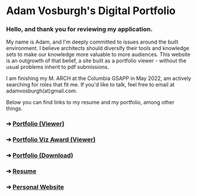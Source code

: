 
<Background>
<Layout>

# Adam Vosburgh's Digital Portfolio

### Hello, and thank you for reviewing my application. 

My name is Adam, and I'm deeply committed to issues around the built environment. I believe architects should diversify their tools and knowledge sets to make our knowledge more valuable to more audiences. This website is an outgrowth of that belief, a site built as a portfolio viewer - without the usual problems inherit to pdf submissions.

I am finishing my M. ARCH at the Columbia GSAPP in May 2022, am actively searching for roles that fit me. If you'd like to talk, feel free to email at adamvosburgh(at)gmail.com.

Below you can find links to my resume and my portfolio, among other things.

### ➔ [Portfolio (Viewer)](/slides/deck)

### ➔ [Portfolio Viz Award (Viewer)](/slides/vizaward)

### ➔ [Portfolio (Download)](https://drive.google.com/file/d/1sTpX33AaPgHmxyEzkczg_mXbp7W2TeKK/view?usp=sharing)

### ➔ [Resume](https://drive.google.com/file/d/13-zqC851kebpjKR19t4c8rAsCuHWFh-m/view?usp=sharing)

### ➔ [Personal Website](http://adamvosburgh.com)

</Layout>
</Background>